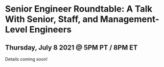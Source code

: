 
<MdLayout title="Senior Engineer Roundtable: A Talk With Senior, Staff, and Management-Level Engineers" hideTopButton>

# Senior Engineer Roundtable: A Talk With Senior, Staff, and Management-Level Engineers

## Thursday, July 8 2021 @ 5PM PT / 8PM ET

Details coming soon!

</MdLayout>
